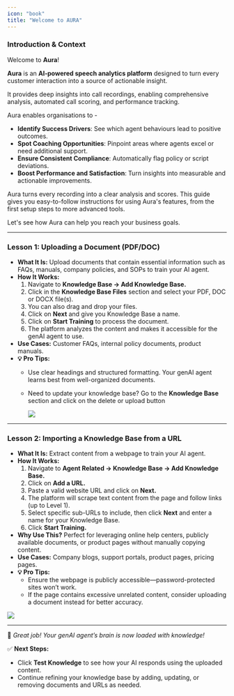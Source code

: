 ```yaml
---
icon: "book"
title: "Welcome to AURA"
---
```


### **Introduction & Context**

Welcome to **Aura**\! 

**Aura** is an **AI‑powered speech analytics platform** designed to turn every customer interaction into a source of actionable insight. 

It provides deep insights into call recordings, enabling comprehensive analysis, automated call scoring, and performance tracking. 

Aura enables organisations to - 

- **Identify Success Drivers**: See which agent behaviours lead to positive outcomes. 
- **Spot Coaching Opportunities**: Pinpoint areas where agents excel or need additional support. 
- **Ensure Consistent Compliance**: Automatically flag policy or script deviations. 
- **Boost Performance and Satisfaction**: Turn insights into measurable and actionable improvements. 

Aura turns every recording into a clear analysis and scores. This guide gives you easy-to-follow instructions for using Aura's features, from the first setup steps to more advanced tools.

Let's see how Aura can help you reach your business goals.

---

### **Lesson 1: Uploading a Document (PDF/DOC)**

- **What It Is:** Upload documents that contain essential information such as FAQs, manuals, company policies, and SOPs to train your AI agent.
- **How It Works:**
  1. Navigate to **Knowledge Base → Add Knowledge Base.**
  2. Click in the **Knowledge Base Files** section and select your PDF, DOC or DOCX file(s).
  3. You can also drag and drop your files.
  4. Click on **Next** and give you Knowledge Base a name.
  5. Click on **Start Training** to process the document.
  6. The platform analyzes the content and makes it accessible for the genAI agent to use.
- **Use Cases:** Customer FAQs, internal policy documents, product manuals.
- **💡 Pro Tips:**
  - Use clear headings and structured formatting. Your genAI agent learns best from well-organized documents.
  - Need to update your knowledge base? Go to the **Knowledge Base** section and click on the delete or upload button

    ![](/CreateKBfile.gif)

---

### **Lesson 2: Importing a Knowledge Base from a URL**

- **What It Is:** Extract content from a webpage to train your AI agent.
- **How It Works:**
  1. Navigate to **Agent Related → Knowledge Base → Add Knowledge Base.**
  2. Click on **Add a URL.**
  3. Paste a valid website URL and click on **Next.**
  4. The platform will scrape text content from the page and follow links (up to Level 1).
  5. Select specific sub-URLs to include, then click **Next** and enter a name for your Knowledge Base.
  6. Click **Start Training.**
- **Why Use This?** Perfect for leveraging online help centers, publicly available documents, or product pages without manually copying content.
- **Use Cases:** Company blogs, support portals, product pages, pricing pages.
- **💡 Pro Tips:**
  - Ensure the webpage is publicly accessible—password-protected sites won’t work.
  - If the page contains excessive unrelated content, consider uploading a document instead for better accuracy.

![](/KB2.gif)

---

🎉 _Great job\! Your genAI agent’s brain is now loaded with knowledge\!_

✅ **Next Steps:**

- Click **Test Knowledge** to see how your AI responds using the uploaded content.
- Continue refining your knowledge base by adding, updating, or removing documents and URLs as needed.